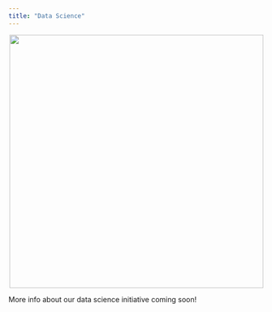 ```yaml
---
title: "Data Science"
---
```


<img src="/img/stemcoding_data_science.png" width=500 style="display: block; margin-left: auto; margin-right: auto;" >

More info about our data science initiative coming soon!




